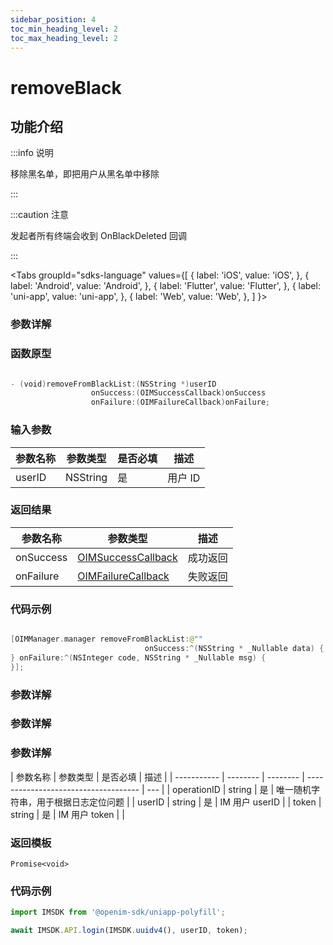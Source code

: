 ```yaml
---
sidebar_position: 4
toc_min_heading_level: 2
toc_max_heading_level: 2
---
```


# removeBlack

## 功能介绍

:::info 说明

移除黑名单，即把用户从黑名单中移除

:::

:::caution 注意

发起者所有终端会收到 OnBlackDeleted 回调

:::

<Tabs
groupId="sdks-language"
values={[
{ label: 'iOS', value: 'iOS', },
{ label: 'Android', value: 'Android', },
{ label: 'Flutter', value: 'Flutter', },
{ label: 'uni-app', value: 'uni-app', },
{ label: 'Web', value: 'Web', },
]
}>

<TabItem value="Flutter">

### 参数详解

</TabItem>

<TabItem value="iOS">

### 函数原型

```swift showLineNumbers

- (void)removeFromBlackList:(NSString *)userID
                  onSuccess:(OIMSuccessCallback)onSuccess
                  onFailure:(OIMFailureCallback)onFailure;

```

### 输入参数

| 参数名称 | 参数类型 | 是否必填 | 描述    |
| -------- | -------- | -------- | ------- |
| userID   | NSString | 是       | 用户 ID |

### 返回结果

| 参数名称  | 参数类型                                               | 描述     |
| --------- | ------------------------------------------------------ | -------- |
| onSuccess | [OIMSuccessCallback](docs/sdks/Callback/onSuccess.mdx) | 成功返回 |
| onFailure | [OIMFailureCallback](docs/sdks/Callback/onError.mdx)   | 失败返回 |

### 代码示例

```swift showLineNumbers

[OIMManager.manager removeFromBlackList:@""
                              onSuccess:^(NSString * _Nullable data) {
} onFailure:^(NSInteger code, NSString * _Nullable msg) {
}];

```

</TabItem>

<TabItem value="Android">

### 参数详解

</TabItem>

<TabItem value="Web">

### 参数详解

</TabItem>

<TabItem value="uni-app">

### 参数详解

| 参数名称    | 参数类型 | 是否必填 | 描述                                 |
| ----------- | -------- | -------- | ------------------------------------ | --- |
| operationID | string   | 是       | 唯一随机字符串，用于根据日志定位问题 |
| userID      | string   | 是       | IM 用户 userID                       |
| token       | string   | 是       | IM 用户 token                        |     |

### 返回模板

```
Promise<void>
```

### 代码示例

```js showLineNumbers
import IMSDK from '@openim-sdk/uniapp-polyfill';

await IMSDK.API.login(IMSDK.uuidv4(), userID, token);
```

</TabItem>

</Tabs>
